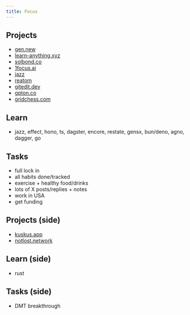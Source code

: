 ```yaml
---
title: Focus
---
```


## Projects

- [gen.new](https://gen.new)
- [learn-anything.xyz](https://learn-anything.xyz)
- [solbond.co](https://solbond.co)
- [1focus.ai](https://1focus.ai)
- [jazz](https://jazz.tools)
- [reatom](https://reatom.dev)
- [gitedit.dev](https://gitedit.dev)
- [gpton.co](https://gpton.co)
- [gridchess.com](https://gridchess.com)

## Learn

- jazz, effect, hono, ts, dagster, encore, restate, gensx, bun/deno, agno, dagger, go

## Tasks

- full lock in
- all habits done/tracked
- exercise + healthy food/drinks
- lots of X posts/replies + notes
- work in USA
- get funding

## Projects (side)

- [kuskus.app](https://kuskus.app)
- [notlost.network](https://notlost.network)

## Learn (side)

- rust

## Tasks (side)

- DMT breakthrough
